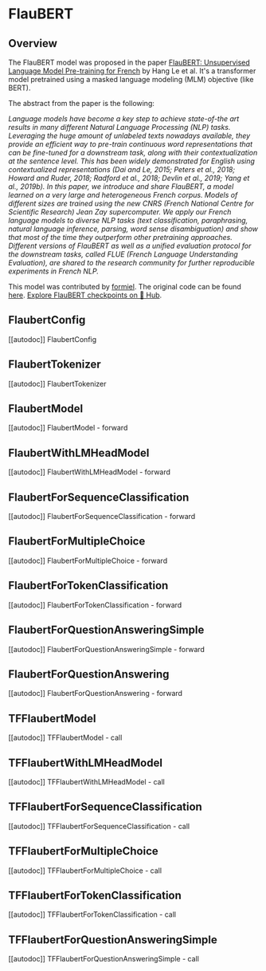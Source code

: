 <!--Copyright 2023 The HuggingFace Team. All rights reserved.

Licensed under the Apache License, Version 2.0 (the "License"); you may not use this file except in compliance with
the License. You may obtain a copy of the License at

http://www.apache.org/licenses/LICENSE-2.0

Unless required by applicable law or agreed to in writing, software distributed under the License is distributed on
an "AS IS" BASIS, WITHOUT WARRANTIES OR CONDITIONS OF ANY KIND, either express or implied. See the License for the
specific language governing permissions and limitations under the License.
-->

# FlauBERT

## Overview

The FlauBERT model was proposed in the paper [FlauBERT: Unsupervised Language Model Pre-training for French](https://arxiv.org/abs/1912.05372) by Hang Le et al. It's a transformer model pretrained using a masked language
modeling (MLM) objective (like BERT).

The abstract from the paper is the following:

*Language models have become a key step to achieve state-of-the art results in many different Natural Language
Processing (NLP) tasks. Leveraging the huge amount of unlabeled texts nowadays available, they provide an efficient way
to pre-train continuous word representations that can be fine-tuned for a downstream task, along with their
contextualization at the sentence level. This has been widely demonstrated for English using contextualized
representations (Dai and Le, 2015; Peters et al., 2018; Howard and Ruder, 2018; Radford et al., 2018; Devlin et al.,
2019; Yang et al., 2019b). In this paper, we introduce and share FlauBERT, a model learned on a very large and
heterogeneous French corpus. Models of different sizes are trained using the new CNRS (French National Centre for
Scientific Research) Jean Zay supercomputer. We apply our French language models to diverse NLP tasks (text
classification, paraphrasing, natural language inference, parsing, word sense disambiguation) and show that most of the
time they outperform other pretraining approaches. Different versions of FlauBERT as well as a unified evaluation
protocol for the downstream tasks, called FLUE (French Language Understanding Evaluation), are shared to the research
community for further reproducible experiments in French NLP.*

This model was contributed by [formiel](https://huggingface.co/formiel). The original code can be found [here](https://github.com/getalp/Flaubert).
[Explore FlauBERT checkpoints on 🤗 Hub](https://huggingface.co/models?sort=downloads&search=FlauBERT).

## FlaubertConfig

[[autodoc]] FlaubertConfig

## FlaubertTokenizer

[[autodoc]] FlaubertTokenizer

## FlaubertModel

[[autodoc]] FlaubertModel
    - forward

## FlaubertWithLMHeadModel

[[autodoc]] FlaubertWithLMHeadModel
    - forward

## FlaubertForSequenceClassification

[[autodoc]] FlaubertForSequenceClassification
    - forward

## FlaubertForMultipleChoice

[[autodoc]] FlaubertForMultipleChoice
    - forward

## FlaubertForTokenClassification

[[autodoc]] FlaubertForTokenClassification
    - forward

## FlaubertForQuestionAnsweringSimple

[[autodoc]] FlaubertForQuestionAnsweringSimple
    - forward

## FlaubertForQuestionAnswering

[[autodoc]] FlaubertForQuestionAnswering
    - forward

## TFFlaubertModel

[[autodoc]] TFFlaubertModel
    - call

## TFFlaubertWithLMHeadModel

[[autodoc]] TFFlaubertWithLMHeadModel
    - call

## TFFlaubertForSequenceClassification

[[autodoc]] TFFlaubertForSequenceClassification
    - call

## TFFlaubertForMultipleChoice

[[autodoc]] TFFlaubertForMultipleChoice
    - call

## TFFlaubertForTokenClassification

[[autodoc]] TFFlaubertForTokenClassification
    - call

## TFFlaubertForQuestionAnsweringSimple

[[autodoc]] TFFlaubertForQuestionAnsweringSimple
    - call
